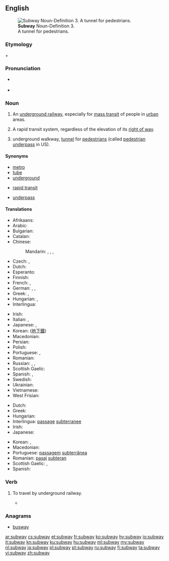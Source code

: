 ==English==
{{wikipedia}}

[[File:Tunnel connecting Red and Blue Subway Train Lines.JPG|thumb|'''Subway''' Noun-Definition 3. <br>A tunnel for pedestrians.]]
===Etymology===
{{term|sub-||lang=en|under}} + {{term|way|lang=en}}

===Pronunciation===
* {{a|UK|US}} {{IPA|/ˈsʌbˌweɪ/|[ˈsʌbˌweɪ̯]}}
* {{audio|en-us-subway.ogg|Audio (US)|lang=en}}

===Noun===
{{en-noun}}

# {{context|North America|lang=en}} An [[underground railway]], especially for [[mass transit]] of people in [[urban]] areas.
# {{context|US|lang=en}} A rapid transit system, regardless of the elevation of its [[right of way]].
# {{context|British|lang=en}} underground walkway, [[tunnel]] for [[pedestrian]]s (called [[pedestrian underpass]] in US).

====Synonyms====
{{sense|underground railway}}
* [[metro]]
* [[tube]]
* [[underground]]
{{sense|rapid transit system}}
* [[rapid transit]]
{{sense|underground walkway}}
* [[underpass]]

====Translations====
{{trans-top|underground railway}}
* Afrikaans: {{t|af|moltrein}}
* Arabic: {{t|ar|مترو|m|tr=mitru, metro}}
* Bulgarian: {{t|bg|метро|n|tr=metró}}
* Catalan: {{t|ca|metro|m}}
* Chinese:
*: Mandarin: {{t|cmn|地鐵|sc=Hani}}, {{t+|cmn|地铁|tr=dìtiě|sc=Hani}}, {{t|cmn|地下鐵路|sc=Hani}}, {{t|cmn|地下铁路|tr=dìxià tiělù|sc=Hani}}
* Czech: {{t+|cs|metro|n}}, {{t|cs|podzemní dráha|f}}
* Dutch: {{t+|nl|metro|m}}
* Esperanto: {{t|eo|metroo}}
* Finnish: {{t+|fi|metro}}
* French: {{t+|fr|métro|m}}, {{t+|fr|métropolitain|m}}
* German: {{t+|de|U-Bahn|f}}, {{t|de|Metro|f}}, {{t+|de|Untergrundbahn|f}}
* Greek: {{t+|el|μετρό|tr=metró}}, {{t+|el|υπόγειος|m|tr=ypógeios}}
* Hungarian: {{t+|hu|metró}}, {{t+|hu|földalatti}} {{qualifier|archaic}}
* Interlingua: {{t|ia|metro}}
{{trans-mid}}
* Irish: {{t|ga|traein faoi thalamh|f}}
* Italian: {{t|it|metrò|m|f}}, {{t+|it|metropolitana|f}}
* Japanese: {{t+|ja|地下鉄|tr=ちかてつ, chikatetsu}}, {{t+|ja|メトロ|tr=metoro}}
* Korean: {{t+|ko|지하철|tr=jihacheol|sc=Hang}} ([[地下鐵]])
* Macedonian: {{t|mk|метро|n|tr=metró}}
* Persian: {{t+|fa|مترو|tr=metro|sc=fa-Arab}}
* Polish: {{t+|pl|metro|n}}
* Portuguese: {{t+|pt|metro|m}} {{qualifier|Portugal}}, {{t+|pt|metrô|m}} {{qualifier|Brazil}}
* Romanian: {{t+|ro|metrou|n}}
* Russian: {{qualifier|indeclinable}} {{t+|ru|метро|n|tr=metró}}, {{t+|ru|метрополитен|m|tr=metropolitɛ́n}}, {{t+|ru|подземка|n|tr=podzémka}}
* Scottish Gaelic: {{t|gd|fo-rèile|f}}
* Spanish: {{t+|es|metro|m}}, {{t+|es|subte|m}} {{qualifier|Argentina}}
* Swedish: {{t+|sv|tunnelbana|c}}
* Ukrainian: {{t|uk|метро|n|tr=metró}}
* Vietnamese: {{t|vi|xe điện ngầm}}
* West Frisian: {{t|fy|metro}}
{{trans-bottom}}

{{trans-top|underground walkway}}
* Dutch: {{t|nl|voetgangerstunnel|m}}
* Greek: {{t|el|υπόγεια διάβαση πεζών|f|tr=ypógeia diávasi pezón}}
* Hungarian: {{t+|hu|aluljáró}}
* Interlingua: [[passage]] [[subterranee]]
* Irish: {{t|ga|íosbhealach|m}}
* Japanese: {{t|ja|地下道|tr=ちかどう, chikadō|sc=Jpan}}
{{trans-mid}}
* Korean: {{t+|ko|지하도|tr=jihado}}, {{t|ko|토끼굴|tr=tokkigul}}
* Macedonian: {{t|mk|подземен премин|m|tr=pódzemen prémin|sc=Cyrl}}
* Portuguese: [[passagem]] [[subterrânea]] {{g|f}}
* Romanian: [[pasaj]] [[subteran]] {{g|n}}
* Scottish Gaelic: {{t|gd|fo-shlighe|f}}, {{t|gd|fo-rathad|m}}
* Spanish: {{t|es|paso subterráneo|m}}
{{trans-bottom}}

===Verb===
{{en-verb}}

# {{context|intransitive|US|informal|lang=en}} To travel by underground railway.
#* {{quote-news|year=2008|date=February 13|author=Melissa Clark|title=From Paris, With Hustle|work=New York Times|url=http://www.nytimes.com/2008/02/13/dining/13appetite.html
|passage=I suppose I could have '''subwayed''' around town in search of froufrou French pastry shops. }}

===Anagrams===
* [[busway#English|busway]]

[[ar:subway]]
[[cs:subway]]
[[et:subway]]
[[fr:subway]]
[[ko:subway]]
[[hy:subway]]
[[io:subway]]
[[it:subway]]
[[kn:subway]]
[[ku:subway]]
[[hu:subway]]
[[ml:subway]]
[[my:subway]]
[[nl:subway]]
[[ja:subway]]
[[pl:subway]]
[[pt:subway]]
[[ru:subway]]
[[fi:subway]]
[[ta:subway]]
[[vi:subway]]
[[zh:subway]]